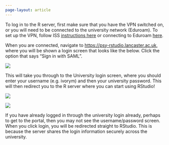 ```yaml
---
page-layout: article
---
```


To log in to the R server, first make sure that you have the VPN switched on, or you will need to be connected to the university network (Eduroam). To set up the VPN, follow ISS [instructions here](https://portal.lancaster.ac.uk/ask/digital/services/university-it-network/vpn/) or connecting to Eduroam [here](https://portal.lancaster.ac.uk/ask/digital/services/university-it-network/wi-fi/).

When you are connected, navigate to [https://psy-rstudio.lancaster.ac.uk](https://psy-rstudio.lancaster.ac.uk), where you will be shown a login screen that looks like the below. Click the option that says "Sign in with SAML".

![](/Includes/1LoginSAML.png) <!-- says no image but it's all about the include setup -->

This will take you through to the University login screen, where you should enter your username (e.g. ivorym) and then your university password. This will then redirect you to the R server where you can start using RStudio!

![](/Includes/2LoginUser.png)

![](/Includes/3LoginPass.png)

::: {.callout-note}
If you have already logged in through the university login already, perhaps to get to the portal, then you may not see the username/password screen. When you click login, you will be redirected straight to RStudio. This is because the server shares the login information securely across the university.
:::
